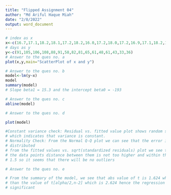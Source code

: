 ```yaml
---
title: "Flipped Assignment 04"
author: "Md Ariful Haque Miah"
date: "2/8/2022"
output: word_document
---
```

```r
# index as x
x<-c(16.7,17.1,18.2,18.1,17.2,18.2,16.0,17.2,18.0,17.2,16.9,17.1,18.2,17.3,17.5,16.6)
# days as y
y<-c(91,105,106,108,88,91,58,82,81,65,61,48,61,43,33,36)
# Answer to the ques no. a
plot(x,y,main="ScatterPlot of x and y")

# Answer to the ques no. b
model<-lm(y~x)
model
summary(model)
# Slope beta1 = 15.3 and the intercept beta0 = -193

# Answer to the ques no. c
abline(model)

# Answer to the ques no. d

plot(model)

#Constant variance check: Residual vs. fitted value plot shows random scatter
# which indicates that variance is constant.
# Normality Check: From the Normal Q-Q plot we can see that the error is normally
# distributed
# from the fitted values vs. sqrt(standardized residuals) plot we see that all
# the data points distance between them is not too higher and within the value 
# 1.5 so it seems that there will be no outliers

# Answer to the ques no. e

# From the summary of the model, we see that abs value of t is 1.624 which is less
# than the value of t[alpha/2,n-2] which is 2.624 hence the regression is not 
# significant
```

